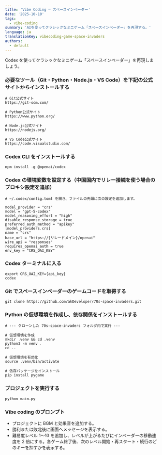 ```yaml
---
title: 'Vibe Coding – スペースインベーダー'
date: '2025-10-10'
tags:
  - vibe-coding
summary: 'AIを使ってクラシックなミニゲーム「スペースインベーダー」を再現する。'
language: ja
translationKey: vibecoding-game-space-invaders
authors:
  - default
---
```


Codex を使ってクラシックなミニゲーム「スペースインベーダー」を再現しましょう。

### 必要なツール（Git・Python・Node.js・VS Code）を下記の公式サイトからインストールする

```
# Git公式サイト
https://git-scm.com/

# Python公式サイト
https://www.python.org/

# Node.js公式サイト
https://nodejs.org/

# VS Code公式サイト
https://code.visualstudio.com/
```

### Codex CLI をインストールする

```
npm install -g @openai/codex
```

### Codex の環境変数を設定する（中国国内でリレー接続を使う場合のプロキシ設定を追加）

```
# ~/.codex/config.toml を開き、ファイルの先頭に次の設定を追加します。

model_provider = "crs"
model = "gpt-5-codex"
model_reasoning_effort = "high"
disable_response_storage = true
preferred_auth_method = "apikey"
[model_providers.crs]
name = "crs"
base_url = "https://{リレードメイン}/openai"
wire_api = "responses"
requires_openai_auth = true
env_key = "CRS_OAI_KEY"
```

### Codex ターミナルに入る

```
export CRS_OAI_KEY={api_key}
codex
```

### Git でスペースインベーダーのゲームコードを取得する

```
git clone https://github.com/akDeveloper/70s-space-invaders.git
```

### Python の仮想環境を作成し、依存関係をインストールする

```
# --- クローンした 70s-space-invaders フォルダ内で実行 ---

# 仮想環境を作成
mkdir .venv && cd .venv
python3 -m venv .
cd ..

# 仮想環境を有効化
source .venv/bin/activate

# 依存パッケージをインストール
pip install pygame
```

### プロジェクトを実行する

```
python main.py
```

### Vibe coding のプロンプト

- プロジェクトに BGM と効果音を追加する。
- 勝利または敗北後に画面へメッセージを表示する。
- 難易度レベル 1〜10 を追加し、レベルが上がるたびにインベーダーの移動速度を 2 倍にする。各ゲーム終了後、次のレベル開始・再スタート・続行のどのキーを押すかを表示する。
